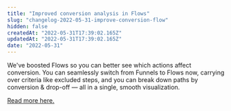 ```yaml
---
title: "Improved conversion analysis in Flows"
slug: "changelog-2022-05-31-improve-conversion-flow"
hidden: false
createdAt: "2022-05-31T17:39:02.165Z"
updatedAt: "2022-05-31T17:39:02.165Z"
date: "2022-05-31"
---
```


We've boosted Flows so you can better see which actions affect conversion. You can seamlessly switch from Funnels to Flows now, carrying over criteria like excluded steps, and you can break down paths by conversion & drop-off — all in a single, smooth visualization.

[Read more here.](https://help.mixpanel.com/hc/en-us/articles/360057520772-Conversion-and-Drop-off-Flows)
